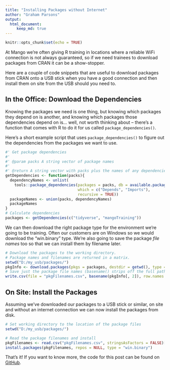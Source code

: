 ```yaml
---
title: "Installing Packages without Internet"
author: "Graham Parsons"
output: 
  html_document:
     keep_md: true
---
```


```r
knitr::opts_chunk$set(echo = TRUE)
```

At Mango we're often giving R training in locations where a reliable WiFi connection is not always guaranteed, so if we need trainees to download packages from CRAN it can be a show-stopper.

Here are a couple of code snippets that are useful to download packages from CRAN onto a USB stick when you have a good connection and then install them on site from the USB should you need to.

## In the Office: Download the Dependencies

Knowing the packages we need is one thing, but knowing which packages they depend on is another, and knowing which packages those dependencies depend on is... well, not worth thinking about -- there's a function that comes with R to do it for us called `package_dependencies()`.

Here's a short example script that uses `package_dependencies()` to figure out the dependencies from the packages we want to use.

```r
#' Get package dependencies
#'
#' @param packs A string vector of package names
#'
#' @return A string vector with packs plus the names of any dependencies
getDependencies <- function(packs){
  dependencyNames <- unlist(
    tools::package_dependencies(packages = packs, db = available.packages(), 
                                which = c("Depends", "Imports"),
                                recursive = TRUE))
  packageNames <- union(packs, dependencyNames)
  packageNames
}
# Calculate dependencies
packages <- getDependencies(c("tidyverse", "mangoTraining"))
```
We can then download the right package type for the environment we're going to be training. Often our customers are on Windows so we would download the "win.binary" type. We're also going to save the package *file names* too so that we can install them by filename later.

```r
# Download the packages to the working directory.
# Package names and filenames are returned in a matrix.
setwd("D:/my_usb/packages/")
pkgInfo <- download.packages(pkgs = packages, destdir = getwd(), type = "win.binary")
# Save just the package file names (basename() strips off the full paths leaving just the filename)
write.csv(file = "pkgFilenames.csv", basename(pkgInfo[, 2]), row.names = FALSE)
```

## On Site: Install the Packages

Assuming we've downloaded our packages to a USB stick or similar, on site and without an internet connection we can now install the packages from disk.

```r
# Set working directory to the location of the package files
setwd("D:/my_usb/packages/")

# Read the package filenames and install
pkgFilenames <- read.csv("pkgFilenames.csv", stringsAsFactors = FALSE)[, 1]
install.packages(pkgFilenames, repos = NULL, type = "win.binary")
```

That's it! If you want to know more, the code for this post can be found on [GitHub](http://github.com).